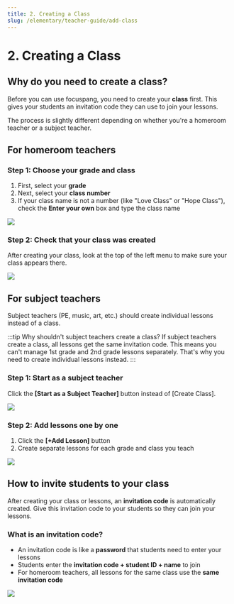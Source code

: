 ```yaml
---
title: 2. Creating a Class
slug: /elementary/teacher-guide/add-class
---
```



# 2. Creating a Class

## Why do you need to create a class?

Before you can use focuspang, you need to create your **class** first.
This gives your students an invitation code they can use to join your lessons.

The process is slightly different depending on whether you're a homeroom teacher or a subject teacher.

## For homeroom teachers

### Step 1: Choose your grade and class

1. First, select your **grade**
2. Next, select your **class number**
3. If your class name is not a number (like "Love Class" or "Hope Class"), check the **Enter your own** box and type the class name

<Image src="/img/en/elementary/teacher/02-01.jpg" size="lg" />

### Step 2: Check that your class was created

After creating your class, look at the top of the left menu to make sure your class appears there.

<Image src="/img/en/elementary/teacher/02-02.jpg" size="lg" />

## For subject teachers

Subject teachers (PE, music, art, etc.) should create individual lessons instead of a class.

:::tip Why shouldn't subject teachers create a class?
If subject teachers create a class, all lessons get the same invitation code. This means you can't manage 1st grade and 2nd grade lessons separately.
That's why you need to create individual lessons instead.
:::

### Step 1: Start as a subject teacher

Click the **[Start as a Subject Teacher]** button instead of [Create Class].

<Image src="/img/en/elementary/teacher/02-03.jpg" size="lg" />

### Step 2: Add lessons one by one

1. Click the **[+Add Lesson]** button
2. Create separate lessons for each grade and class you teach

<Image src="/img/en/elementary/teacher/02-04.jpg" size="lg" />

## How to invite students to your class

After creating your class or lessons, an **invitation code** is automatically created.
Give this invitation code to your students so they can join your lessons.

### What is an invitation code?

- An invitation code is like a **password** that students need to enter your lessons
- Students enter the **invitation code + student ID + name** to join
- For homeroom teachers, all lessons for the same class use the **same invitation code**

<Image src="/img/en/elementary/teacher/02-05.jpg" size="lg" />
